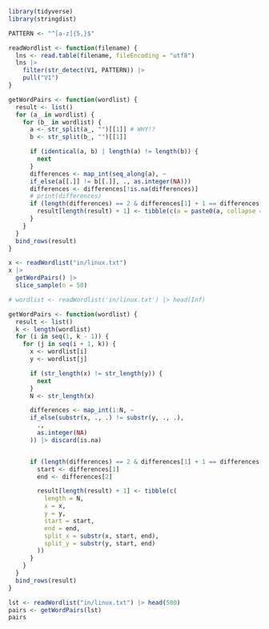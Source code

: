 ```r
library(tidyverse)
library(stringdist)
```


```r
PATTERN <- "^[a-z]{5,}$"

readWordlist <- function(filename) {
  lns <- read.table(filename, fileEncoding = "utf8")
  lns |>
    filter(str_detect(V1, PATTERN)) |>
    pull("V1")
}

getWordPairs <- function(wordlist) {
  result <- list()
  for (a_ in wordlist) {
    for (b_ in wordlist) {
      a <- str_split(a_, "")[[1]] # WHY!?
      b <- str_split(b_, "")[[1]]

      if (identical(a, b) | length(a) != length(b)) {
        next
      }
      differences <- map_int(seq_along(a), ~
      if_else(a[[.]] != b[[.]], ., as.integer(NA)))
      differences <- differences[!is.na(differences)]
      # print(differences)
      if (length(differences) == 2 & differences[1] + 1 == differences[2]) {
        result[length(result) + 1] <- tibble(c(a = paste0(a, collapse = ""), b = paste0(b, collapse = ""), start = differences[1], end = differences[2]))
      }
    }
  }
  bind_rows(result)
}
```

```r
x <- readWordlist("in/linux.txt")
x |>
  getWordPairs() |>
  slice_sample(n = 50)
```

```r
# wordlist <- readWordlist('in/linux.txt') |> head(Inf)

getWordPairs <- function(wordlist) {
  result <- list()
  k <- length(wordlist)
  for (i in seq(1, k - 1)) {
    for (j in seq(i + 1, k)) {
      x <- wordlist[i]
      y <- wordlist[j]

      if (str_length(x) != str_length(y)) {
        next
      }
      N <- str_length(x)

      differences <- map_int(1:N, ~
      if_else(substr(x, ., .) != substr(y, ., .),
        .,
        as.integer(NA)
      )) |> discard(is.na)


      if (length(differences) == 2 & differences[1] + 1 == differences[2]) {
        start <- differences[1]
        end <- differences[2]

        result[length(result) + 1] <- tibble(c(
          length = N,
          x = x,
          y = y,
          start = start,
          end = end,
          split_x = substr(x, start, end),
          split_y = substr(y, start, end)
        ))
      }
    }
  }
  bind_rows(result)
}

lst <- readWordlist("in/linux.txt") |> head(500)
pairs <- getWordPairs(lst)
pairs
```

